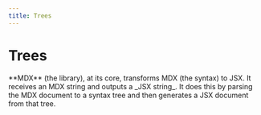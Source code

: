 ```yaml
---
title: Trees
---
```



# Trees

<Callout emoji="✅">
  **MDX** (the library), at its core, transforms MDX (the syntax) to JSX.
  It receives an MDX string and outputs a _JSX string_. It does this by parsing
  the MDX document to a syntax tree and then generates a JSX document from that tree. 
</Callout>
